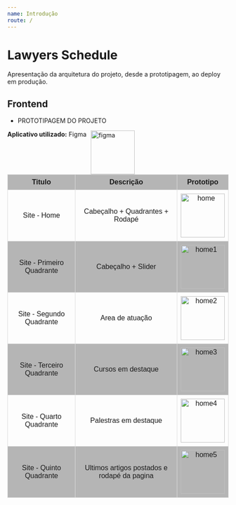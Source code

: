 ```yaml
---
name: Introdução
route: /
---
```


# Lawyers Schedule

Apresentação da arquitetura do projeto, desde a prototipagem, ao deploy em produção.

## Frontend

* PROTOTIPAGEM DO PROJETO

<div style="width: 100%;">
    <div style="float: left; margin-right: 5px;">
        <b>Aplicativo utilizado:</b> Figma
    </div>
    <div style="float: left; margin-left: 5px;">
        <img src="https://lh5.googleusercontent.com/aWRelcztUJ-ZwWQ2OzGMz03M25PdRBVecuCfKhnpx6eao_6l7R6UmqkUi9ly3WcZ9YDDojo4h1Q9ioDTip5efgK7_Q_NZXNjWWEl8wwR" alt="figma" width="100"/>
    </div>
</div>

<table style="font-family: arial, sans-serif; border-collapse: collapse; width: 100%;">
  <tr style="background-color: rgba(110,110,110,0.5);">
    <th style="border: 1px solid #dddddd; text-align: left; padding: 8px; text-align: center; vertical-align: middle;">Titulo</th>
    <th style="border: 1px solid #dddddd; text-align: left; padding: 8px; text-align: center; vertical-align: middle;">Descrição</th>
    <th style="border: 1px solid #dddddd; text-align: left; padding: 8px; text-align: center; vertical-align: middle;">Prototipo</th>
  </tr>
  <tr>
    <td style="border: 1px solid #dddddd; text-align: left; padding: 8px; text-align: center; vertical-align: middle;">Site - Home</td>
    <td style="border: 1px solid #dddddd; text-align: left; padding: 8px; text-align: center; vertical-align: middle;">Cabeçalho + Quadrantes + Rodapé</td>
    <td style="border: 1px solid #dddddd; text-align: left; padding: 8px; text-align: center; vertical-align: middle;"><img src="https://lh5.googleusercontent.com/mc2MyOfLE3z4BsTbhaH8aB67NuAdAl_adVHtzU_mhKJXHZNqeacEGGS7p5DNsXucWPs9NwW73kPWFrzk9jKK-kyWpSYmmmwbC-XqfvpU-3iCU4s_ww2_FKwzsSZA0OofKntf8WzNQZg" alt="home" width="100"/></td>
  </tr>
  <tr style="background-color: rgba(110,110,110,0.5);">
    <td style="border: 1px solid #dddddd; text-align: left; padding: 8px; text-align: center; vertical-align: middle;">Site - Primeiro Quadrante</td>
    <td style="border: 1px solid #dddddd; text-align: left; padding: 8px; text-align: center; vertical-align: middle;">Cabeçalho + Slider</td>
    <td style="border: 1px solid #dddddd; text-align: left; padding: 8px; text-align: center; vertical-align: middle;"><img src="https://lh3.googleusercontent.com/6kAm5tQ6Ec717KjnbPXaAzbENhMIIJxRBVRiVjMDgbABWxQXrSlWSqICJcduapH6jLC_UsTz035OMPiPHSj-G0vOmDavukRST6Lj2mZUEdERLEKDpqr3TxwCJu3VYRf3fANPuz7hwmU" alt="home1" width="100"/></td>
  </tr>
  <tr>
    <td style="border: 1px solid #dddddd; text-align: left; padding: 8px; text-align: center; vertical-align: middle;">Site - Segundo Quadrante</td>
    <td style="border: 1px solid #dddddd; text-align: left; padding: 8px; text-align: center; vertical-align: middle;">Area de atuação</td>
    <td style="border: 1px solid #dddddd; text-align: left; padding: 8px; text-align: center; vertical-align: middle;"><img src="https://lh6.googleusercontent.com/EDInq_Gyt9r3NggEvkuSEY9NHYvQ_AA7GO2km5VgpwGOLlWrGNKjnO8wU136Mj0ZacpMAe-Wf6p3cU5chFPv1V-G3LYhqVTe0iJXxmemDgInLf3SsdtlcGmJYp7wgMV7NUYD2xWSEPc" alt="home2" width="100"/></td>
  </tr>
  <tr style="background-color: rgba(110,110,110,0.5);">
    <td style="border: 1px solid #dddddd; text-align: left; padding: 8px; text-align: center; vertical-align: middle;">Site - Terceiro Quadrante</td>
    <td style="border: 1px solid #dddddd; text-align: left; padding: 8px; text-align: center; vertical-align: middle;">Cursos em destaque</td>
    <td style="border: 1px solid #dddddd; text-align: left; padding: 8px; text-align: center; vertical-align: middle;"><img src="https://lh5.googleusercontent.com/dDxJ4vMiXTiWaL7hNCTaDD840ZJNmHoB_EejmTUegKHgJrliNZoiOq2bd2oHb1ilk2IEy6j8GHaGto8rTK452v9CDUleDsdcyTnpohp6" alt="home3" width="100"/></td>
  </tr>
  <tr>
    <td style="border: 1px solid #dddddd; text-align: left; padding: 8px; text-align: center; vertical-align: middle;">Site - Quarto Quadrante</td>
    <td style="border: 1px solid #dddddd; text-align: left; padding: 8px; text-align: center; vertical-align: middle;">Palestras em destaque</td>
    <td style="border: 1px solid #dddddd; text-align: left; padding: 8px; text-align: center; vertical-align: middle;"><img src="https://lh5.googleusercontent.com/AOdTlYN_qgDVxCpX6L9dP4xmz4InJq4z_oqonJ24CRfK--IO8fzWZaQ8x5tJz2h7CxzHOZL5uElqgxjl4Y2nZnQ1AJH2rbS5uv7aYSh7" alt="home4" width="100"/></td>
  </tr>
  <tr style="background-color: rgba(110,110,110,0.5);">
    <td style="border: 1px solid #dddddd; text-align: left; padding: 8px; text-align: center; vertical-align: middle;">Site - Quinto Quadrante</td>
    <td style="border: 1px solid #dddddd; text-align: left; padding: 8px; text-align: center; vertical-align: middle;">Ultimos artigos postados e rodapé da pagina</td>
    <td style="border: 1px solid #dddddd; text-align: left; padding: 8px; text-align: center; vertical-align: middle;"><img src="https://lh6.googleusercontent.com/sGkXS3t4gqPYAgSlbSwjEheIaqPotg33JZp22KlfdYFWSPnzrBihfE2xO9eTQvrSldPnRi3lc_csTr2oSD76nTR75UBScuLQd6RNqjNyLljdSWWFIzY6e0_RQTrn5IPWA4h62MCchKk" alt="home5" width="100"/></td>
  </tr>
</table>